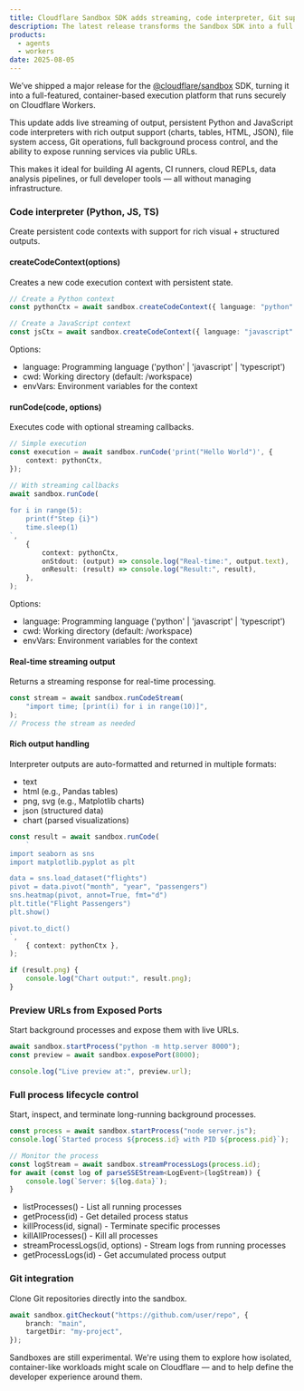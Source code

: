 ```yaml
---
title: Cloudflare Sandbox SDK adds streaming, code interpreter, Git support, process control and more
description: The latest release transforms the Sandbox SDK into a full edge-native code execution platform, enabling secure, containerized runtimes with real-time streaming, language interpreters, Git integration, process lifecycle management, and port forwarding.
products:
  - agents
  - workers
date: 2025-08-05
---
```


We’ve shipped a major release for the [@cloudflare/sandbox](https://github.com/cloudflare/sandbox-sdk) SDK, turning it into a full-featured, container-based execution platform that runs securely on Cloudflare Workers.

This update adds live streaming of output, persistent Python and JavaScript code interpreters with rich output support (charts, tables, HTML, JSON), file system access, Git operations, full background process control, and the ability to expose running services via public URLs.

This makes it ideal for building AI agents, CI runners, cloud REPLs, data analysis pipelines, or full developer tools — all without managing infrastructure.

### Code interpreter (Python, JS, TS)

Create persistent code contexts with support for rich visual + structured outputs.

#### createCodeContext(options)

Creates a new code execution context with persistent state.

```ts
// Create a Python context
const pythonCtx = await sandbox.createCodeContext({ language: "python" });

// Create a JavaScript context
const jsCtx = await sandbox.createCodeContext({ language: "javascript" });
```

Options:

- language: Programming language ('python' | 'javascript' | 'typescript')
- cwd: Working directory (default: /workspace)
- envVars: Environment variables for the context

#### runCode(code, options)

Executes code with optional streaming callbacks.

```ts
// Simple execution
const execution = await sandbox.runCode('print("Hello World")', {
	context: pythonCtx,
});

// With streaming callbacks
await sandbox.runCode(
	`
for i in range(5):
    print(f"Step {i}")
    time.sleep(1)
`,
	{
		context: pythonCtx,
		onStdout: (output) => console.log("Real-time:", output.text),
		onResult: (result) => console.log("Result:", result),
	},
);
```

Options:

- language: Programming language ('python' | 'javascript' | 'typescript')
- cwd: Working directory (default: /workspace)
- envVars: Environment variables for the context

#### Real-time streaming output

Returns a streaming response for real-time processing.

```ts
const stream = await sandbox.runCodeStream(
	"import time; [print(i) for i in range(10)]",
);
// Process the stream as needed
```

#### Rich output handling

Interpreter outputs are auto-formatted and returned in multiple formats:

- text
- html (e.g., Pandas tables)
- png, svg (e.g., Matplotlib charts)
- json (structured data)
- chart (parsed visualizations)

```ts
const result = await sandbox.runCode(
	`
import seaborn as sns
import matplotlib.pyplot as plt

data = sns.load_dataset("flights")
pivot = data.pivot("month", "year", "passengers")
sns.heatmap(pivot, annot=True, fmt="d")
plt.title("Flight Passengers")
plt.show()

pivot.to_dict()
`,
	{ context: pythonCtx },
);

if (result.png) {
	console.log("Chart output:", result.png);
}
```

### Preview URLs from Exposed Ports

Start background processes and expose them with live URLs.

```ts
await sandbox.startProcess("python -m http.server 8000");
const preview = await sandbox.exposePort(8000);

console.log("Live preview at:", preview.url);
```

### Full process lifecycle control

Start, inspect, and terminate long-running background processes.

```ts
const process = await sandbox.startProcess("node server.js");
console.log(`Started process ${process.id} with PID ${process.pid}`);

// Monitor the process
const logStream = await sandbox.streamProcessLogs(process.id);
for await (const log of parseSSEStream<LogEvent>(logStream)) {
	console.log(`Server: ${log.data}`);
}
```

- listProcesses() - List all running processes
- getProcess(id) - Get detailed process status
- killProcess(id, signal) - Terminate specific processes
- killAllProcesses() - Kill all processes
- streamProcessLogs(id, options) - Stream logs from running processes
- getProcessLogs(id) - Get accumulated process output

### Git integration

Clone Git repositories directly into the sandbox.

```ts
await sandbox.gitCheckout("https://github.com/user/repo", {
	branch: "main",
	targetDir: "my-project",
});
```

Sandboxes are still experimental. We're using them to explore how isolated, container-like workloads might scale on Cloudflare — and to help define the developer experience around them.
